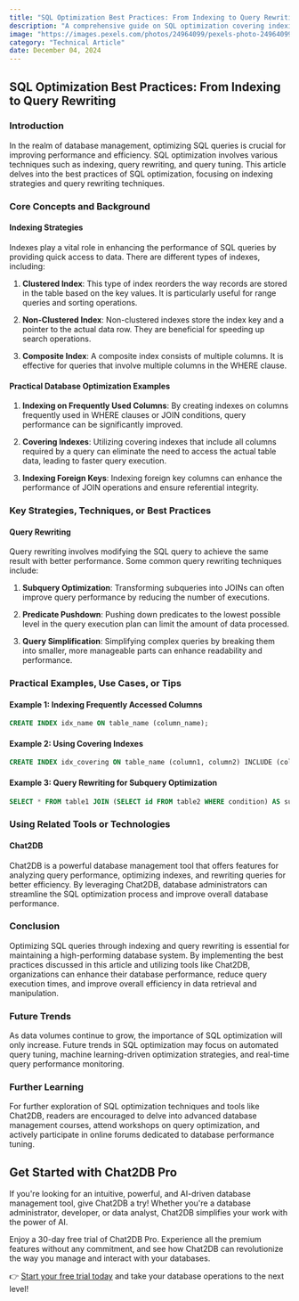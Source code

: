 ```yaml
---
title: "SQL Optimization Best Practices: From Indexing to Query Rewriting"
description: "A comprehensive guide on SQL optimization covering indexing strategies, query rewriting techniques, and best practices for improving database performance."
image: "https://images.pexels.com/photos/24964099/pexels-photo-24964099.jpeg?auto=compress&cs=tinysrgb&dpr=1&w=500"
category: "Technical Article"
date: December 04, 2024
---
```


## SQL Optimization Best Practices: From Indexing to Query Rewriting

### Introduction

In the realm of database management, optimizing SQL queries is crucial for improving performance and efficiency. SQL optimization involves various techniques such as indexing, query rewriting, and query tuning. This article delves into the best practices of SQL optimization, focusing on indexing strategies and query rewriting techniques.

### Core Concepts and Background

#### Indexing Strategies

Indexes play a vital role in enhancing the performance of SQL queries by providing quick access to data. There are different types of indexes, including:

1. **Clustered Index**: This type of index reorders the way records are stored in the table based on the key values. It is particularly useful for range queries and sorting operations.

2. **Non-Clustered Index**: Non-clustered indexes store the index key and a pointer to the actual data row. They are beneficial for speeding up search operations.

3. **Composite Index**: A composite index consists of multiple columns. It is effective for queries that involve multiple columns in the WHERE clause.

#### Practical Database Optimization Examples

1. **Indexing on Frequently Used Columns**: By creating indexes on columns frequently used in WHERE clauses or JOIN conditions, query performance can be significantly improved.

2. **Covering Indexes**: Utilizing covering indexes that include all columns required by a query can eliminate the need to access the actual table data, leading to faster query execution.

3. **Indexing Foreign Keys**: Indexing foreign key columns can enhance the performance of JOIN operations and ensure referential integrity.

### Key Strategies, Techniques, or Best Practices

#### Query Rewriting

Query rewriting involves modifying the SQL query to achieve the same result with better performance. Some common query rewriting techniques include:

1. **Subquery Optimization**: Transforming subqueries into JOINs can often improve query performance by reducing the number of executions.

2. **Predicate Pushdown**: Pushing down predicates to the lowest possible level in the query execution plan can limit the amount of data processed.

3. **Query Simplification**: Simplifying complex queries by breaking them into smaller, more manageable parts can enhance readability and performance.

### Practical Examples, Use Cases, or Tips

#### Example 1: Indexing Frequently Accessed Columns

```sql
CREATE INDEX idx_name ON table_name (column_name);
```

#### Example 2: Using Covering Indexes

```sql
CREATE INDEX idx_covering ON table_name (column1, column2) INCLUDE (column3);
```

#### Example 3: Query Rewriting for Subquery Optimization

```sql
SELECT * FROM table1 JOIN (SELECT id FROM table2 WHERE condition) AS subquery ON table1.id = subquery.id;
```

### Using Related Tools or Technologies

#### Chat2DB

Chat2DB is a powerful database management tool that offers features for analyzing query performance, optimizing indexes, and rewriting queries for better efficiency. By leveraging Chat2DB, database administrators can streamline the SQL optimization process and improve overall database performance.

### Conclusion

Optimizing SQL queries through indexing and query rewriting is essential for maintaining a high-performing database system. By implementing the best practices discussed in this article and utilizing tools like Chat2DB, organizations can enhance their database performance, reduce query execution times, and improve overall efficiency in data retrieval and manipulation.

### Future Trends

As data volumes continue to grow, the importance of SQL optimization will only increase. Future trends in SQL optimization may focus on automated query tuning, machine learning-driven optimization strategies, and real-time query performance monitoring.

### Further Learning

For further exploration of SQL optimization techniques and tools like Chat2DB, readers are encouraged to delve into advanced database management courses, attend workshops on query optimization, and actively participate in online forums dedicated to database performance tuning.

## Get Started with Chat2DB Pro

If you're looking for an intuitive, powerful, and AI-driven database management tool, give Chat2DB a try! Whether you're a database administrator, developer, or data analyst, Chat2DB simplifies your work with the power of AI.

Enjoy a 30-day free trial of Chat2DB Pro. Experience all the premium features without any commitment, and see how Chat2DB can revolutionize the way you manage and interact with your databases.

👉 [Start your free trial today](https://chat2db.ai/pricing) and take your database operations to the next level!
